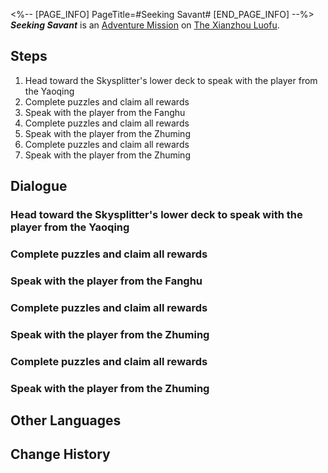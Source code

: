 <%-- [PAGE_INFO]
PageTitle=#Seeking Savant#
[END_PAGE_INFO] --%>
{{Stub|Dialogue.}}
{{Mission Infobox
|id            = 4015404
|title         = 
|image         = <!--Mission Seeking Savant.png-->
|type          = Adventure
|event_name    = 
|chapter       = 
|requirements  = [[Trailblaze Continuance]] ''[[A Fugue From Beyond]]'' completed
|summary       = <!--official mission summary from Fate's Atlas-->
|characters    = Chess Fan From Fanghu; Chess Fan From Yaoqing; Chess Fan From Zhuming; Trailblazer
|startLocation = [[The Xianzhou Luofu]] - [[Skysplitter]]
|world         = The Xianzhou Luofu
|area          = Skysplitter
|prev          = 
|next          = 
|rewards       = 
}}
'''''Seeking Savant''''' is an [[Adventure Mission]] on [[The Xianzhou Luofu]].

==Steps==
# Head toward the Skysplitter's lower deck to speak with the player from the Yaoqing
# Complete puzzles and claim all rewards
# Speak with the player from the Fanghu
# Complete puzzles and claim all rewards
# Speak with the player from the Zhuming
# Complete puzzles and claim all rewards
# Speak with the player from the Zhuming

<!--
==Gameplay Notes==

--><!--
==Trial Character==

-->
==Dialogue==
{{Stub Dialogue}}
===Head toward the Skysplitter's lower deck to speak with the player from the Yaoqing{{subst:void|<!--401540401-->}}===
{{Mission Description|type=adventure|location=Skysplitter|Lovers of "Pathfinder" took advantage of the Wardance excitement and organized a large-scale event on the Skysplitter. It wouldn't hurt to see what it's about.}}
{{Dialogue Start}}
:{{tx}}
{{Dialogue End}}

===Complete puzzles and claim all rewards{{subst:void|<!--401540402-->}}===
{{Mission Description|type=adventure|location=Skysplitter|update|Complete the "Pathfinder" puzzle prepared by the Yaoqing player for you and claim the reward that belongs to you.}}
{{Dialogue Start}}
:{{tx}}
{{Dialogue End}}

===Speak with the player from the Fanghu{{subst:void|<!--401540408-->}}===
{{Mission Description|type=adventure|location=Skysplitter|update|Lovers of "Pathfinder" took advantage of the Wardance excitement and organized a large-scale event on the Skysplitter. It wouldn't hurt to see what it's about.}}
{{Dialogue Start}}
:{{tx}}
{{Dialogue End}}

===Complete puzzles and claim all rewards{{subst:void|<!--401540409-->}}===
{{Mission Description|type=adventure|location=Skysplitter|update|Complete the Pathfinder puzzle prepared by the Fanghu player for you and claim the reward that belongs to you.}}
{{Dialogue Start}}
:{{tx}}
{{Dialogue End}}

===Speak with the player from the Zhuming{{subst:void|<!--401540415-->}}===
{{Mission Description|type=adventure|location=Skysplitter|update|Lovers of "Pathfinder" took advantage of the Wardance excitement and organized a large-scale event on the Skysplitter. It wouldn't hurt to see what it's about.}}
{{Dialogue Start}}
:{{tx}}
{{Dialogue End}}

===Complete puzzles and claim all rewards{{subst:void|<!--401540416-->}}===
{{Mission Description|type=adventure|location=Skysplitter|update|Complete the "Pathfinder" puzzle prepared by the Zhuming player for you and claim the reward that belongs to you.}}
{{Dialogue Start}}
:{{tx}}
{{Dialogue End}}

===Speak with the player from the Zhuming{{subst:void|<!--401540422-->}}===
{{Mission Description|type=adventure|location=Skysplitter|update|Even a seasoned player who had been facing opponents for three hundred years wasn't your match. Seems like you are the undisputed winner of the title "Strongest Player."}}
{{Dialogue Start}}
:{{tx}}
{{Dialogue End}}

==Other Languages==
{{Other Languages
|en   = Seeking Savant
|zhs  = 寻圣
|zht  = 尋聖
|ja   = 尋聖
|ko   = 천재를 찾아서
|es   = Búsqueda del paradigma
|fr   = Poursuite du génie
|ru   = Мудрец-искатель
|th   = เสาะแสวงนักบุญ
|vi   = Thánh Tìm Đường
|de   = Heilige Suche
|id   = Pencarian Suhu, Bukan Cupu
|pt   = Busca Pelo Sábio
}}

==Change History==
{{Change History|2.5}}
